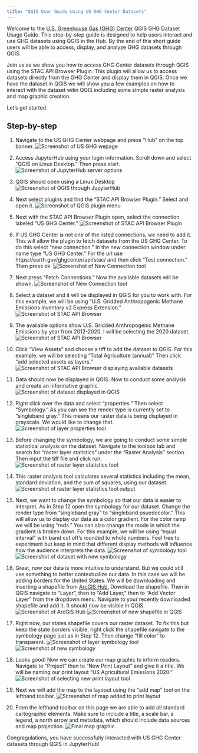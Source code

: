 ```yaml
---
title: "QGIS User Guide Using US GHG Center Datasets" 
---
```


Welcome to the [U.S. Greenhouse Gas (GHG) Center](https://earth.gov/ghgcenter) QGIS GHG Dataset Usage Guide. This step-by-step guide is designed to help users interact and use GHG datasets using QGIS in the Hub. By the end of this short guide users will be able to access, display, and analyze GHG datasets through QGIS.

Join us as we show you how to access GHG Center datasets through QGIS using the STAC API Browser Plugin. This plugin will allow us to access datasets directly from the GHG Center and display them in QGIS. Once we have the dataset in QGIS we will show you a few examples on how to interact with the dataset witin QGIS including some simple raster analysis and map graphic creation. 

Let's get started.

## Step-by-step
1. Navigate to the US GHG Center webpage and press “Hub” on the top banner. 
![Screenshot of US GHG wepage](./data_workflow/media/QGISuserguideimages/Step0.5.png)

2. Access JupyterHub using your login information. Scroll down and select “QGIS on Linux Desktop.” Then press start.
![Screenshot of JupyterHub server options](./data_workflow/media/QGISuserguideimages/Step1.png)

3. QGIS should open using a Linux Desktop
![Screenshot of QGIS through JupyterHub](./data_workflow/media/QGISuserguideimages/Step2.png)

4. Next select plugins and find the “STAC API Browser Plugin.” Select and open it.
![Screenshot of QGIS plugin menu](./data_workflow/media/QGISuserguideimages/Step3.png)

5. Next with the STAC API Browser Plugin open, select the connection labeled “US GHG Center."
![Screenshot of STAC API Browser Plugin](./data_workflow/media/QGISuserguideimages/Step4.png)

6. If US GHG Center is not one of the listed connections, we need to add it. This will allow the plugin to fetch datasets from the US GHG Center. To do this select "new connection." In the new connection window under name type “US GHG Center.” For the url use https://earth.gov/ghgcenter/api/stac/ and then click “Test connection.” Then press ok. 
![Screenshot of New Connection tool](./data_workflow/media/QGISuserguideimages/Step5.png)

7. Next press “Fetch Connections.” Now the available datasets will be shown.
![Screenshot of New Connection tool](./data_workflow/media/QGISuserguideimages/Step6.png)

8. Select a dataset and it will be displayed in QGIS for you to work with. For this example, we will be using “U.S. Gridded Anthropogenic Methane Emissions Inventory v2 Express Extension."
![Screenshot of STAC API Browser](./data_workflow/media/QGISuserguideimages/Step7.png)

9. The available options show U.S. Gridded Anthropogenic Methane Emissions by year from 2012-2020. I will be selecting the 2020 dataset.
![Screenshot of STAC API Browser](./data_workflow/media/QGISuserguideimages/Step8.png)

10. Click “View Assets” and choose a tiff to add the dataset to QGIS. For this example, we will be selecting “Total Agriculture (annual)” Then click “add selected assets as layers.” 
![Screenshot of STAC API Browser displaying available datasets](./data_workflow/media/QGISuserguideimages/Step9.png)

11. Data should now be displayed in QGIS. Now to conduct some analysis and create an informative graphic. 
![Screenshot of dataset displayed in QGIS](./data_workflow/media/QGISuserguideimages/Step10.png)

12. Right click over the data and select “properties.” Then select “Symbology.” As you can see the render type is currently set to “singleband gray.” This means our raster data is being displayed in grayscale. We would like to change that. 
![Screenshot of layer properties tool](./data_workflow/media/QGISuserguideimages/Step11.png)

13. Before changing the symbology, we are going to conduct some simple statistical analysis on the dataset. Navigate to the toolbox tab and search for “raster layer statistics” under the “Raster Analysis” section. Then input the tiff file and click run. 
![Screenshot of raster layer statistics tool](./data_workflow/media/QGISuserguideimages/Step12.png)

14. This raster analysis tool calculates several statistics including the mean, standard deviation, and the sum of squares, using our dataset.
![Screenshot of raster layer statistics tool output](./data_workflow/media/QGISuserguideimages/Step13.png)

15. Next, we want to change the symbology so that our data is easier to interpret. As in Step 12 open the symbology for our dataset. Change the render type from “singleband gray” to “singleband psuedocolor.” This will allow us to display our data as a color gradient. For the color ramp we will be using “reds.” You can also change the mode in which the gradient is broken down. For this example, we will be using “equal interval” with band cut off’s rounded to whole numbers. Feel free to experiment but keep in mind that different display methods will influence how the audience interprets the data. 
![Screenshot of symbology tool](./data_workflow/media/QGISuserguideimages/Step14.1.png)
![Screenshot of dataset with new symbology](./data_workflow/media/QGISuserguideimages/Step14.2.png)

16. Great, now our data is more intuitive to understand. But we could still use something to better contextualize our data. In this case we will be adding borders for the United States. We will be downloading and inserting a shapefile from [ArcGIS Hub.](https://hub.arcgis.com/datasets/1b02c87f62d24508970dc1a6df80c98e/explore) Download the shapefile. Then in QGIS navigate to “Layer”, then to “Add Layer,” then to “Add Vector Layer” from the dropdown menu. Navigate to your recently downloaded shapefile and add it. It should now be visible in QGIS.
![Screenshot of ArcGIS Hub](./data_workflow/media/QGISuserguideimages/Step15.1.png)
![Screenshot of new shapefile in QGIS](./data_workflow/media/QGISuserguideimages/Step15.2.png)

17. Right now, our states shapefile covers our raster dataset. To fix this but keep the state borders visible, right click the shapefile navigate to the symbology page just as in Step 12. Then change "fill color" to transparent. 
![Screenshot of layer symbology tool](./data_workflow/media/QGISuserguideimages/Step16.1.png)
![Screenshot of new symbology](./data_workflow/media/QGISuserguideimages/Step16.2.png)

18. Looks good! Now we can create our map graphic to inform readers. Navigate to “Project” then to “New Print Layout” and give it a title. We will be naming our print layout "US Agricultural Emissions 2020."
![Screenshot of selecting new print layout tool](./data_workflow/media/QGISuserguideimages/Step17.png)

19. Next we will add the map to the layoout using the “add map” tool on the lefthand toolbar. 
![Screenshot of map added to print layout](./data_workflow/media/QGISuserguideimages/Step18.png)

20. From the lefthand toolbar on this page we are able to add all standard cartographic elements. Make sure to include a title, a scale bar, a legend, a north arrow and metadata, which should include data sources and map projection. 
![Final map graphic](./data_workflow/media/QGISuserguideimages/Step19.png)

Congragulations, you have successfully interacted with US GHG Center datasets through QGIS in JupyterHub!
